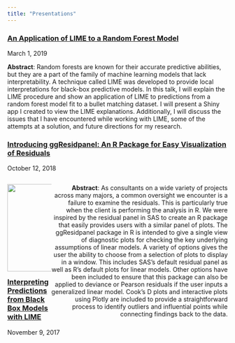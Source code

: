 ```yaml
---
title: "Presentations"
---
```


<style>
#left {
  left:-8.33%;
  text-align: left;
  float: left;
  width:20%;
  z-index:-10;
}

#right {
  left:31.25%;
  top: 75px;
  float: right;
  text-align: right;
  z-index:-10;
  width:80%;
}
</style>

### [An Application of LIME to a Random Forest Model](https://raw.githubusercontent.com/goodekat/presentations/master/graphics%20group/03-applying_lime_to_random_forest/An%20Application%20of%20LIME%20to%20a%20Random%20Forest.Rmd)

March 1, 2019

**Abstract**: Random forests are known for their accurate predictive abilities, but they are a part of the family of machine learning models that lack interpretability. A technique called LIME was developed to provide local interpretations for black-box predictive models. In this talk, I will explain the LIME procedure and show an application of LIME to predictions from a random forest model fit to a bullet matching dataset. I will present a Shiny app I created to view the LIME explanations. Additionally, I will discuss the issues that I have encountered while working with LIME, some of the attempts at a solution, and future directions for my research.

### [Introducing ggResidpanel: An R Package for Easy Visualization of Residuals](https://github.com/goodekat/presentations/tree/master/graphics%20group/02-ggresidpanel)

October 12, 2018

<div id="left">
<img src="/images/ggresid.png" width = 200 />
</div>

<div id="right">
**Abstract**: As consultants on a wide variety of projects across many majors, a common oversight we encounter is a failure to examine the residuals. This is particularly true when the client is performing the analysis in R. We were inspired by the residual panel in SAS to create an R package that easily provides users with a similar panel of plots. The ggResidpanel package in R is intended to give a single view of diagnostic plots for checking the key underlying assumptions of linear models. A variety of options gives the user the ability to choose from a selection of plots to display in a window. This includes SAS’s default residual panel as well as R’s default plots for linear models. Other options have been included to ensure that this package can also be applied to deviance or Pearson residuals if the user inputs a generalized linear model. Cook’s D plots and interactive plots using Plotly are included to provide a straightforward process to identify outliers and influential points while connecting findings back to the data.
</div>

### [Interpreting Predictions from Black Box Models with LIME](https://github.com/goodekat/presentations/tree/master/graphics%20group/01-understanding_lime)

November 9, 2017
